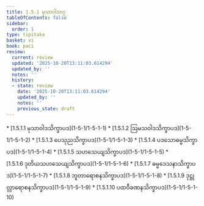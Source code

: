 ```yaml
---
title: 1.5.1 မုသာဝါဒဝဂ္ဂ
tableOfContents: false
sidebar:
  order: 1
type: tipitaka
basket: vi
book: paci
review:
  current: review
  updated: '2025-10-20T13:11:03.614294'
  updated_by: ''
  notes: ''
  history:
  - state: review
    date: '2025-10-20T13:11:03.614294'
    updated_by: ''
    notes: ''
    previous_state: draft
---
```



<DynamicBreadcrumb />


<ReviewStatus review={frontmatter.review} showDetails={true} />

<HypothesisAnnotation frontmatter={frontmatter} />



<TableOfContents book="paci" section="1.5.1">
* [1.5.1.1 မုသာဝါဒသိက္ခာပဒ](1-5-1/1-5-1-1)
* [1.5.1.2 ဩမသဝါဒသိက္ခာပဒ](1-5-1/1-5-1-2)
* [1.5.1.3 ပေသုညသိက္ခာပဒ](1-5-1/1-5-1-3)
* [1.5.1.4 ပဒသောဓမ္မသိက္ခာပဒ](1-5-1/1-5-1-4)
* [1.5.1.5 သဟသေယျသိက္ခာပဒ](1-5-1/1-5-1-5)
* [1.5.1.6 ဒုတိယသဟသေယျသိက္ခာပဒ](1-5-1/1-5-1-6)
* [1.5.1.7 ဓမ္မဒေသနာသိက္ခာပဒ](1-5-1/1-5-1-7)
* [1.5.1.8 ဘူတာရောစနသိက္ခာပဒ](1-5-1/1-5-1-8)
* [1.5.1.9 ဒုဋ္ဌုလ္လာရောစနသိက္ခာပဒ](1-5-1/1-5-1-9)
* [1.5.1.10 ပထဝီခဏနသိက္ခာပဒ](1-5-1/1-5-1-10)
</TableOfContents>